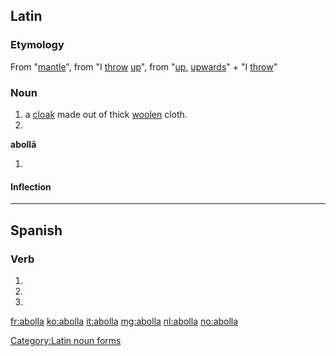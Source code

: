 ==Latin==

===Etymology===
From {{etyl|grc|la}} {{term|ἀναβολή|{{polytonic|ἀναβολή}}}} {{qualifier|anabolē}} "[[mantle]]", from {{term|ἀναβάλλω|{{polytonic|ἀναβάλλω}}}} {{qualifier|anaballō}} "I [[throw]] [[up]]", from {{term|ἀνά|{{polytonic|ἀνά}}}} {{qualifier|ana}} "[[up]], [[upwards]]" + {{term|βάλλω|{{polytonic|βάλλω}}}} {{qualifier|ballō}} "I [[throw]]"

===Noun===
{{la-noun|abolla|abollae|abollae|f|first}}

# a [[cloak]] made out of thick [[woolen]] cloth.
# {{inflection of|abolla||voc|s|lang=la}}

'''abollā''' {{f}}
# {{inflection of|abolla||abl|s|lang=la}}

====Inflection====
{{ladecl1}}
{{la-decl-1st|aboll}}

[[Category:Latin noun forms]]

----

==Spanish==

===Verb===
{{es-verb-form|abollar}}

# {{es-verb form of|ending=ar|mood=imperative|sense=affirmative|pers=2|formal=no|number=singular|[[abollar]]}}
# {{es-verb form of|ending=ar|mood=indicative|tense=present|pers=2|formal=yes|number=singular|[[abollar]]}}
# {{es-verb form of|ending=ar|mood=indicative|tense=present|pers=3|number=singular|[[abollar]]}}

[[fr:abolla]]
[[ko:abolla]]
[[it:abolla]]
[[mg:abolla]]
[[nl:abolla]]
[[no:abolla]]
